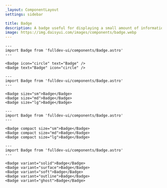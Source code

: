 ```yaml
---
_layout: ComponentLayout
settings: sidebar

title: Badge
description: A badge useful for displaying a small amount of information.
image: https://img.daisyui.com/images/components/badge.webp
---
```


```astro live props={{ title: 'icon' }}
---
import Badge from 'fulldev-ui/components/Badge.astro'
---

<Badge icon="circle" text="Badge" />
<Badge text="Badge" icon="circle" />
```

```astro live props={{ title: 'size' }}
---
import Badge from 'fulldev-ui/components/Badge.astro'
---

<Badge size="sm">Badge</Badge>
<Badge size="md">Badge</Badge>
<Badge size="lg">Badge</Badge>
```

```astro live props={{ title: 'compact' }}
---
import Badge from 'fulldev-ui/components/Badge.astro'
---

<Badge compact size="sm">Badge</Badge>
<Badge compact size="md">Badge</Badge>
<Badge compact size="lg">Badge</Badge>
```

```astro live props={{ title: 'variant' }}
---
import Badge from 'fulldev-ui/components/Badge.astro'
---

<Badge variant="solid">Badge</Badge>
<Badge variant="surface">Badge</Badge>
<Badge variant="soft">Badge</Badge>
<Badge variant="outline">Badge</Badge>
<Badge variant="ghost">Badge</Badge>
```
